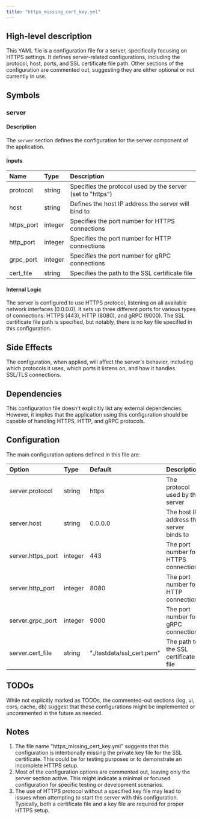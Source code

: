 ```yaml
---
title: "https_missing_cert_key.yml"
---
```


## High-level description
This YAML file is a configuration file for a server, specifically focusing on HTTPS settings. It defines server-related configurations, including the protocol, host, ports, and SSL certificate file path. Other sections of the configuration are commented out, suggesting they are either optional or not currently in use.

## Symbols

### server
#### Description
The `server` section defines the configuration for the server component of the application.

#### Inputs
| Name | Type | Description |
|:-----|:-----|:------------|
| protocol | string | Specifies the protocol used by the server (set to "https") |
| host | string | Defines the host IP address the server will bind to |
| https_port | integer | Specifies the port number for HTTPS connections |
| http_port | integer | Specifies the port number for HTTP connections |
| grpc_port | integer | Specifies the port number for gRPC connections |
| cert_file | string | Specifies the path to the SSL certificate file |

#### Internal Logic
The server is configured to use HTTPS protocol, listening on all available network interfaces (0.0.0.0). It sets up three different ports for various types of connections: HTTPS (443), HTTP (8080), and gRPC (9000). The SSL certificate file path is specified, but notably, there is no key file specified in this configuration.

## Side Effects
The configuration, when applied, will affect the server's behavior, including which protocols it uses, which ports it listens on, and how it handles SSL/TLS connections.

## Dependencies
This configuration file doesn't explicitly list any external dependencies. However, it implies that the application using this configuration should be capable of handling HTTPS, HTTP, and gRPC protocols.

## Configuration
The main configuration options defined in this file are:

| Option | Type | Default | Description |
|:-------|:-----|:--------|:------------|
| server.protocol | string | https | The protocol used by the server |
| server.host | string | 0.0.0.0 | The host IP address the server binds to |
| server.https_port | integer | 443 | The port number for HTTPS connections |
| server.http_port | integer | 8080 | The port number for HTTP connections |
| server.grpc_port | integer | 9000 | The port number for gRPC connections |
| server.cert_file | string | "./testdata/ssl_cert.pem" | The path to the SSL certificate file |

## TODOs
While not explicitly marked as TODOs, the commented-out sections (log, ui, cors, cache, db) suggest that these configurations might be implemented or uncommented in the future as needed.

## Notes
1. The file name "https_missing_cert_key.yml" suggests that this configuration is intentionally missing the private key file for the SSL certificate. This could be for testing purposes or to demonstrate an incomplete HTTPS setup.
2. Most of the configuration options are commented out, leaving only the server section active. This might indicate a minimal or focused configuration for specific testing or development scenarios.
3. The use of HTTPS protocol without a specified key file may lead to issues when attempting to start the server with this configuration. Typically, both a certificate file and a key file are required for proper HTTPS setup.